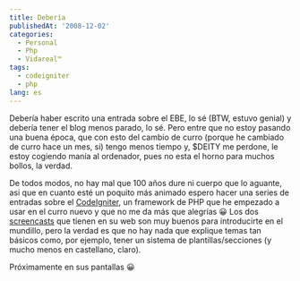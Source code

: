 ```yaml
---
title: Debería
publishedAt: '2008-12-02'
categories:
  - Personal
  - Php
  - Vidareal™
tags:
  - codeigniter
  - php
lang: es
---
```


Debería haber escrito una entrada sobre el EBE, lo sé (BTW, estuvo genial) y debería tener el blog menos parado, lo sé. Pero entre que no estoy pasando una buena época, que con esto del cambio de curro (porque he cambiado de curro hace un mes, si) tengo menos tiempo y, $DEITY me perdone, le estoy cogiendo manía al ordenador, pues no esta el horno para muchos bollos, la verdad.

De todos modos, no hay mal que 100 años dure ni cuerpo que lo aguante, asi que en cuanto esté un poquito más animado espero hacer una series de entradas sobre el [CodeIgniter](http://codeigniter.com/), un framework de PHP que he empezado a usar en el curro nuevo y que no me da más que alegrías 😀 Los dos [screencasts](http://codeigniter.com/tutorials/) que tienen en su web son muy buenos para introducirte en el mundillo, pero la verdad es que no hay nada que explique temas tan básicos como, por ejemplo, tener un sistema de plantillas/secciones (y mucho menos en castellano, claro).

Próximamente en sus pantallas 😀
